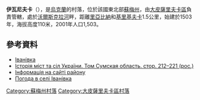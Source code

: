 {{coord|50|22|7|N|35|9|15|E|scale:100000_region:UA|display=title}}



'''伊瓦尼夫卡'''（{{lang-uk|Іванівка}}），是[[烏克蘭|烏克蘭]]的村落，位於該國東北部[[蘇梅州|蘇梅州]]，由[[大皮薩里夫卡區|大皮薩里夫卡區]]負責管轄，處於[[沃爾斯克拉河|沃爾斯克拉河]]畔，距離[[里亞比納|里亞比納]]和[[基里基夫卡|基里基夫卡]]1.5公里，始建於1503年，海拔高度110米，2001年人口1,503。

==參考資料==
*[http://w1.c1.rada.gov.ua/pls/z7502/A005?rdat1=02.02.2010&rf7571=28833 Іванівка]{{dead link|date=2017年11月 |bot=InternetArchiveBot |fix-attempted=yes }}
* [https://web.archive.org/web/20110101190007/http://www.igsu.org.ua/Sumskaja.obl/Velikopisarevskij.rajon/Kirikovka.html Історія міст та сіл України. Том Сумская область. стор. 212–221 (рос.)]
* [http://www.vpisarevka.narod.ru/ivaniv.html Інформація на сайті району] {{Wayback|url=http://www.vpisarevka.narod.ru/ivaniv.html |date=20201205083857 }}
* [http://weather.in.ua/ua/symskaja/9292 Погода в селі Іванівка] {{Wayback|url=http://weather.in.ua/ua/symskaja/9292 |date=20200813144919 }}

{{DEFAULTSORT:Іванівка}}
[[Category:蘇梅州村落|Category:蘇梅州村落]]
[[Category:大皮薩里夫卡區村落|Category:大皮薩里夫卡區村落]]


{{Sumy-geo-stub}}